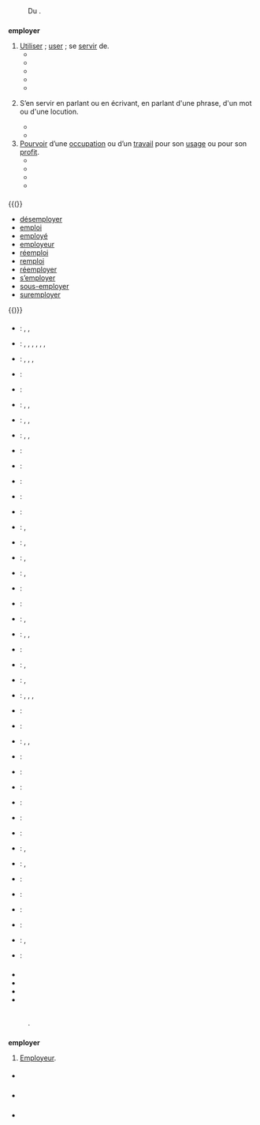 == {{langue|fr}} ==
=== {{S|étymologie}} ===
: Du {{étyl|la|fr|mot=implico|dif=implicāre|sens=impliquer}}.

=== {{S|verbe|fr}} ===
'''employer''' {{pron|ɑ̃.plwa.je|fr}} {{t|fr}} {{conj|grp=1|fr}} {{lien pronominal|'}}
# [[utiliser|Utiliser]] ; [[user]] ; se [[servir]] de.
#* {{exemple | lang=fr
 | Le sucre était connu des anciens qui ne l’'''employaient''' qu'en très-petite quantité et comme médicament ; il y a 200 ans à peine, il se vendait seulement chez les pharmaciens, à un prix très-élevé.
 | source={{Citation/Edmond Nivoit/Notions élémentaires sur l’industrie dans le département des Ardennes/1869|119}}}}
#* {{exemple | lang=fr
 | On sait que l’emploi du fer fut inconnu de toute l’Amérique avant l’arrivée de Colomb. […]. Parfois cependant le fer météorique '''est employé''' accidentellement.
 | source={{w|René Thévenin}} & {{w|Paul Coze}}, ''Mœurs et Histoire des Indiens Peaux-Rouges'', Payot, 1929, 2{{e}} éd., p.18}}
#* {{exemple | lang=fr
 | Tant qu’il n’était pas appelé au loin par la guerre contre les Saxons, les Bretons, ou les Goths de la Septimanie, Chlother '''employait''' son temps à se promener d’un domaine à l’autre.
 | source={{w|Augustin Thierry}}, ''Récits des temps mérovingiens'', 1{{er}} récit : ''Les quatre fils de Chlother Ier — Leur caractère — Leurs mariages — Histoire de Galeswinthe (561-568)'', 1833–1837}}
#* {{exemple | lang=fr
 | Ces cartouches sont destinées à remplacer les fortes charges de poudre-éclair qu'il serait nécessaire d’'''employer''' pour l’éclairage intensif d'intérieurs, de grottes, de mines, etc., […].
 | source=''Agenda Lumière 1930'', Paris : Société Lumière & librairie Gauthier-Villars, page 413}}
#* {{exemple | lang=fr
 | La Sandaraque impure des marchés arabes provient du Thuya et de divers Juniperus. On l’'''emploie''' en poudre pour arrêter les petites hémorragies de l’épistaxis.
 | source=''Bulletin des sciences pharmacologiques'', 1921, vol. 28, page 23}}
# {{spécialement}} {{lexique|grammaire|fr}} S’en servir en parlant ou en écrivant, en parlant d'une phrase, d'un mot ou d'une locution.
#* {{exemple|Hervé de Scaër n’'''employait''' pas souvent les grands mots et s'il se servait d'une formule d’invocation presque solennelle, c'est que la situation l'y avait poussé. |source={{w|Fortuné du Boisgobey}}, ''Double-Blanc'', Paris : chez Plon & Nourrit, 1889, p. 173|lang=fr}}
#* {{exemple|La dernière fois cette salope de prof m'a retiré cinq points sous prétexte que j’'''avais employé''' le mot « très » sept fois dans la même phrase et que je le plaçais à des endroits inappropriés. | source={{w|Shani Boianjiu}}, ''Nous faisions semblant d'être quelqu'un d'autre'', traduit de l'anglais par Annick Le Goyat, Éditions Robert Laffont, 2014 |lang=fr}}
# [[pourvoir|Pourvoir]] d’une [[occupation]] ou d’un [[travail]] pour son [[usage]] ou pour son [[profit]].
#* {{exemple | lang=fr
 | Une seule usine, '''employant''' une vingtaine d'ouvriers, existe à Vatan et la main-d’œuvre masculine, hormis celle du bâtiment, se voit contrainte d'aller travailler dans les villes voisines.
 | source=Marc Michon, ''Petite histoire de Vatan'', impr. Lecante, 1971, page 57}}
#* {{exemple | lang=fr | On l’a employé dans de grandes affaires, à de grandes négociations.}}
#* {{exemple | lang=fr | C’est un homme qui mérite d’être employé.}}
#* {{exemple | lang=fr | Il est employé dans les bureaux de tel ministère.}}

==== {{S|apparentés}} ====
{{(}}
* [[désemployer]]
* [[emploi]]
* [[employé]]
* [[employeur]]
* [[réemploi]]
* [[remploi]]
* [[réemployer]]
* [[s’employer]]
* [[sous-employer]]
* [[suremployer]]
{{)}}

==== {{S|traductions}} ====
{{trad-début|Utiliser}}
* {{T|af}} : {{trad+|af|gebruik}}, {{trad-|af|benut}}, {{trad-|af|benuttig}}
* {{T|de}} : {{trad+|de|benutzen}}, {{trad+|de|benützen}}, {{trad+|de|anwenden}}, {{trad+|de|brauchen}}, {{trad+|de|gebrauchen}}, {{trad+|de|verwenden}}, {{trad+|de|verwerten}}
* {{T|en}} : {{trad+|en|employ}}, {{trad+|en|use}}, {{trad+|en|make use of}}, {{trad-|en|turn to account}}
* {{T|eu}} : {{trad-|eu|enplegatu}}
* {{T|ca}} : {{trad+|ca|emprar}}
* {{T|co}} : {{trad-|co|impiicà}}, {{trad+|co|usà}}, {{trad-|co|servesi}}
* {{T|da}} : {{trad+|da|benytte}}, {{trad+|da|bruge}}, {{trad-|da|tilbringe}}
* {{T|es}} : {{trad+|es|usar}}, {{trad+|es|emplear}}, {{trad+|es|utilizar}}
* {{T|eo}} : {{trad+|eo|uzi}}
* {{T|fo}} : {{trad-|fo|nýta}}
* {{T|fi}} : {{trad+|fi|käyttää}}
* {{T|fy}} : {{trad+|fy|brûke}}
* {{T|gallo}} : {{trad|gallo|alouer}}
* {{T|hu}} : {{trad+|hu|alkalmaz}}, {{trad+|hu|használ}}
* {{T|io}} : {{trad+|io|uzar}}, {{trad+|io|employar}}
* {{T|is}} : {{trad-|is|brúka}}, {{trad+|is|nota}}
* {{T|it}} : {{trad+|it|impiegare}}, {{trad+|it|usare}}
* {{T|avk}} : {{trad|avk|rewá}}
* {{T|la}} : {{trad-|la|uti}}
* {{T|ms}} : {{trad-|ms|gunakan}}, {{trad-|ms|menggunakan}}
* {{T|nl}} : {{trad+|nl|aanwenden}}, {{trad+|nl|benutten}}, {{trad+|nl|gebruiken}}
* {{T|oc}} : {{trad+|oc|emplegar}}
* {{T|pap}} : {{trad|pap|usa}}, {{trad|pap|uza}}
* {{T|pl}} : {{trad+|pl|używać}}, {{trad+|pl|stosować}}
* {{T|pt}} : {{trad+|pt|empregar}}, {{trad-|pt|servir-se de}}, {{trad+|pt|usar}}, {{trad+|pt|despender}}
* {{T|ro}} : {{trad+|ro|folosi}}
* {{T|ru}} : {{trad+|ru|использовать}}
* {{T|sv}} : {{trad+|sv|använda}}, {{trad+|sv|begagna}}, {{trad+|sv|bruka}}
* {{T|tl}} : {{trad-|tl|gamítin}}
* {{T|cs}} : {{trad-|cs|zaměstnat}}
* {{T|tr}} : {{trad+|tr|kullanmak}}
* {{T|vi}} : {{trad+|vi|dùng}}
* {{T|wa}} : {{trad+|wa|eployî}}
* {{T|zu}} : {{trad-|zu|-sebenzisa}}
{{trad-fin}}

{{trad-début|Donner un métier}}
* {{T|de}} : {{trad+|de|anstellen}}, {{trad+|de|einstellen}}
* {{T|es}} : {{trad+|es|emplear}}, {{trad+|es|emplear}}
* {{T|gallo}} : {{trad|gallo|alouer}}
* {{T|avk}} : {{trad|avk|uné}}
* {{T|lac}} : {{trad|lac|pꞌʌxik}}
* {{T|nl}} : {{trad+|nl|tewerkstellen}}
* {{T|no}} : {{trad-|no|ansette}}, {{trad-|no|tilsette}}
* {{T|solrésol}} : {{trad|solrésol|lamilasi}}
{{trad-fin}}

=== {{S|prononciation}} ===
* {{pron|ɑ̃.plwa.je|fr}}
* {{écouter|lang=fr|France <!-- précisez svp la ville ou la région -->|ɑ̃.plwa.je|audio=Fr-employer.ogg}}
* {{écouter|lang=fr|France (Toulouse)||audio=LL-Q150 (fra)-Lepticed7-employer.wav}}
* {{écouter|Somain (France)||lang=fr|audio=LL-Q150 (fra)-Jérémy-Günther-Heinz Jähnick-employer.wav}}

=== {{S|anagrammes}} ===
{{voir anagrammes|fr}}

== {{langue|en}} ==
=== {{S|étymologie}} ===
: {{composé de|m=1|employ|-er|lang=en}}.

=== {{S|nom|en}} ===
{{en-nom-rég}}
'''employer''' {{pron|ɛm.ˈplɔ.jər|en}}
# [[employeur|Employeur]].

==== {{S|antonymes}} ====
* {{lien|employee|en}}

=== {{S|prononciation}} ===
* {{écouter|Sud de l'Angleterre (Royaume-Uni)||lang=en|audio=LL-Q1860 (eng)-Vealhurl-employer.wav}}

=== {{S|voir aussi}} ===
* {{WP|lang=en}}
